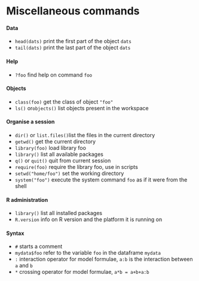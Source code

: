 # Miscellaneous commands

#### Data

- `head(dats)` print the first part of the object `dats`
- `tail(dats)` print the last part of the object `dats`


#### Help

- `?foo` find help on command `foo`

#### Objects

- `class(foo)` get the class of object `"foo"`
- `ls()` or`objects()` list objects present in the workspace

#### Organise a session

- `dir()` or `list.files()`list the files in the current directory
- `getwd()` get the current directory
- `library(foo)` load library foo
- `library()` list all available packages
- `q()` or `quit()` quit from current session
- `require(foo)` require the library foo, use in scripts
- `setwd("home/foo")` set the working directory
- `system("foo")` execute the system command `foo` as if it were from the shell


#### R administration

- `library()` list all installed packages
- `R.version` info on R version and the platform it is running on


#### Syntax

- `#` starts a comment
- `mydata$foo` refer to the variable `foo` in the dataframe `mydata`
- `:` interaction operator for model formulae, `a:b` is the interaction between `a` and `b`
- `*` crossing operator for model formulae, `a*b = a+b+a:b`







